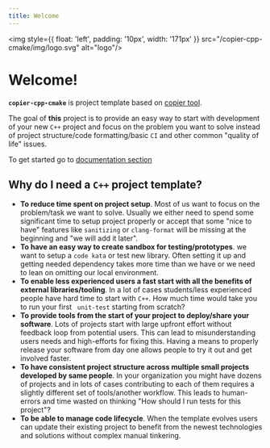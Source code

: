 ```yaml
---
title: Welcome
---
```


<img
    style={{
        float: 'left',
        padding: '10px',
        width: '171px'
    }}
    src="/copier-cpp-cmake/img/logo.svg" alt="logo"/>

# Welcome!

**`copier-cpp-cmake`** is project template based on [copier tool](https://copier.readthedocs.io/en/stable/).

The goal of **this** project is to provide an easy way to start with development of your new `C++` project and focus on
the problem you want to solve instead of project structure/code formatting/basic `CI` and other common "quality of life"
issues.

To get started go to [documentation section](/docs/intro)

## Why do I need a `C++` project template?

- **To reduce time spent on project setup**. Most of us want to focus on the problem/task we want to solve. Usually we either
need to spend some significant time to setup project properly or accept that some "nice to have" features like
`sanitizing` or `clang-format` will be missing at the beginning and "we will add it later".
- **To have an easy way to create sandbox for testing/prototypes**. we want to setup a `code kata` or test new library. Often
setting it up and getting needed dependency takes more time than we have or we need to lean on [](https://godbolt.org/)
omitting our local environment.
- **To enable less experienced users a fast start with all the benefits of external libraries/tooling**. In a lot of cases
students/less experienced people have hard time to start with `C++`. How much time would take you to run your first `
unit-test` starting from scratch?
- **To provide tools from the start of your project to deploy/share your software**. Lots of projects start with large
upfront effort without feedback loop from potential users. This can lead to misunderstanding users needs and high-efforts
for fixing this. Having a means to properly release your software from day one allows people to try it out and get involved
faster.
- **To have consistent project structure across multiple small projects developed by same people**. In your organization
you might have dozens of projects and in lots of cases contributing to each of them requires a slightly different set of
tools/another workflow. This leads to human-errors and time wasted on thinking "How should I run tests for this project"?
- **To be able to manage code lifecycle**. When the template evolves users can update their existing project to benefit
from the newest technologies and solutions without complex manual tinkering.
